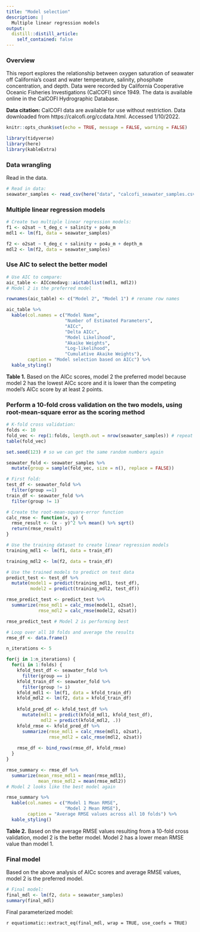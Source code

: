 ```yaml
---
title: "Model selection"
description: |
  Multiple linear regression models
output:
  distill::distill_article:
    self_contained: false
---
```


### Overview

This report explores the relationship between oxygen saturation of seawater off California's coast and water temperature, salinity, phosphate concentration, and depth. Data were recorded by California Cooperative Oceanic Fisheries Investigations (CalCOFI) since 1949. The data is available online in the CalCOFI Hydrographic Database.

**Data citation:** CalCOFI data are available for use without restriction. Data downloaded from https://calcofi.org/ccdata.html. Accessed 1/10/2022.

```r
knitr::opts_chunk$set(echo = TRUE, message = FALSE, warning = FALSE)

library(tidyverse)
library(here)
library(kableExtra)
```

### Data wrangling

Read in the data.

```r
# Read in data:
seawater_samples <- read_csv(here("data", "calcofi_seawater_samples.csv"))
```

### Multiple linear regression models

```r
# Create two multiple linear regression models:
f1 <- o2sat ~ t_deg_c + salinity + po4u_m
mdl1 <- lm(f1, data = seawater_samples)

f2 <- o2sat ~ t_deg_c + salinity + po4u_m + depth_m
mdl2 <- lm(f2, data = seawater_samples)
```

### Use AIC to select the better model

```r
# Use AIC to compare:
aic_table <- AICcmodavg::aictab(list(mdl1, mdl2))
# Model 2 is the preferred model

rownames(aic_table) <- c("Model 2", "Model 1") # rename row names

aic_table %>% 
  kable(col.names = c("Model Name",
                      "Number of Estimated Parameters",
                      "AICc",
                      "Delta AICc",
                      "Model Likelihood",
                      "Akaike Weights",
                      "Log-likelihood",
                      "Cumulative Akaike Weights"),
        caption = "Model selection based on AICc") %>% 
  kable_styling()
```

**Table 1.** Based on the AICc scores, model 2 the preferred model because model 2 has the lowest AICc score and it is lower than the competing model's AICc score by at least 2 points.

### Perform a 10-fold cross validation on the two models, using root-mean-square error as the scoring method

```r
# K-fold cross validation:
folds <- 10
fold_vec <- rep(1:folds, length.out = nrow(seawater_samples)) # repeat through each row until it gets through all 100 observations
table(fold_vec)

set.seed(123) # so we can get the same random numbers again

seawater_fold <- seawater_samples %>% 
  mutate(group = sample(fold_vec, size = n(), replace = FALSE))

# First fold:
test_df <- seawater_fold %>% 
  filter(group ==1)
train_df <- seawater_fold %>% 
  filter(group != 1)
```

```r
# Create the root-mean-square-error function
calc_rmse <- function(x, y) {
  rmse_result <- (x - y)^2 %>% mean() %>% sqrt()
  return(rmse_result)
}
```

```r
# Use the training dataset to create linear regression models
training_mdl1 <- lm(f1, data = train_df)

training_mdl2 <- lm(f2, data = train_df)
```

```r
# Use the trained models to predict on test data
predict_test <- test_df %>% 
  mutate(model1 = predict(training_mdl1, test_df),
         model2 = predict(training_mdl2, test_df))

rmse_predict_test <- predict_test %>% 
  summarize(rmse_mdl1 = calc_rmse(model1, o2sat),
            rmse_mdl2 = calc_rmse(model2, o2sat))

rmse_predict_test # Model 2 is performing best
```

```r
# Loop over all 10 folds and average the results
rmse_df <- data.frame()

n_iterations <- 5

for(j in 1:n_iterations) {
  for(i in 1:folds) {
    kfold_test_df <- seawater_fold %>% 
      filter(group == i)
    kfold_train_df <- seawater_fold %>% 
      filter(group != i)
    kfold_mdl1 <- lm(f1, data = kfold_train_df)
    kfold_mdl2 <- lm(f2, data = kfold_train_df)
    
    kfold_pred_df <- kfold_test_df %>% 
      mutate(mdl1 = predict(kfold_mdl1, kfold_test_df),
             mdl2 = predict(kfold_mdl2, .))
    kfold_rmse <- kfold_pred_df %>% 
      summarize(rmse_mdl1 = calc_rmse(mdl1, o2sat),
                rmse_mdl2 = calc_rmse(mdl2, o2sat))
    
    rmse_df <- bind_rows(rmse_df, kfold_rmse)
  }
}

rmse_summary <- rmse_df %>% 
  summarize(mean_rmse_mdl1 = mean(rmse_mdl1),
            mean_rmse_mdl2 = mean(rmse_mdl2))
# Model 2 looks like the best model again

rmse_summary %>% 
  kable(col.names = c("Model 1 Mean RMSE",
                      "Model 2 Mean RMSE"),
        caption = "Average RMSE values across all 10 folds") %>% 
  kable_styling()
```

**Table 2.** Based on the average RMSE values resulting from a 10-fold cross validation, model 2 is the better model. Model 2 has a lower mean RMSE value than model 1.

### Final model

Based on the above analysis of AICc scores and average RMSE values, model 2 is the preferred model.

```r
# Final model:
final_mdl <- lm(f2, data = seawater_samples)
summary(final_mdl)
```

Final parameterized model:

`r equatiomatic::extract_eq(final_mdl, wrap = TRUE, use_coefs = TRUE)`
